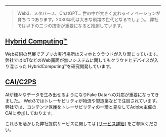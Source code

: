 - - -

>Web3、メタバース、ChatGPT...
世の中が大きく変わるイノベーションが育ちつつあります。2030年代は大きな飛躍の世代となるでしょう。
弊社では以下の二つの技術が重要になると推測しています。

## [Hybrid Computing™](./HybridComputing)
Web技術の発展でアプリの実行場所はスマホとクラウドが入り混じっています。
弊社ではIoTなどのWeb画面が無いシステムに関してもクラウドとデバイスが入り混じった
HybridComputing™を研究開発しています。

## [CAI/C2PS](./CAI202304)
AIが様々なデータを生み出せるようになりFake Dataへの対応が重要になってきました。
Web3ではトレーサビリティが物流や製造業などで注目されています。
弊社では、コンテンツ保護をトレーサビリティの一環と見なしてAdobe主催のCAIに参加しております。

これらを活かした弊社提供サービスに関しては [\[サービス詳細\]](/services) をご参照ください。
